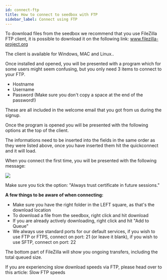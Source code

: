 ```yaml
---
id: connect-ftp
title: How to connect to seedbox with FTP
sidebar_label: Connect using FTP
---
```


To download files from the seedbox we recommend that you use FileZilla FTP client, it is possible to download it on the following link: www.filezilla-project.org

The client is available for Windows, MAC and Linux..

Once installed and opened, you will be presented with a program which for some users might seem confusing, but you only need 3 items to connect to your FTP.

- Hostname
- Username
- Password (Make sure you don't copy a space at the end of the password!)

These are all included in the welcome email that you got from us during the signup.

Once the program is opened you will be presented with the following options at the top of the client.

The informations need to be inserted into the fields in the same order as they were listed above, once you have inserted them hit the quickconnect and it will load.

When you connect the first time, you will be presented with the following message:

![](https://seedbox.io/img/fz4.png)

Make sure you tick the option: "Always trust certificate in future sessions."

**A few things to be aware of when connecting:**

- Make sure you have the right folder in the LEFT square, as that's the download location
- To download a file from the seedbox, right click and hit download
- If you are already actively downloading, right click and hit "Add to Queue"
- We always use standard ports for our default services, if you wish to use FTP or FTPS, connect on port: 21 (or leave it blank), if you wish to use SFTP, connect on port: 22

The bottom part of FileZilla will show you ongoing transfers, including the total queued size.

If you are experiencing slow download speeds via FTP, please head over to this article: Slow FTP speeds

